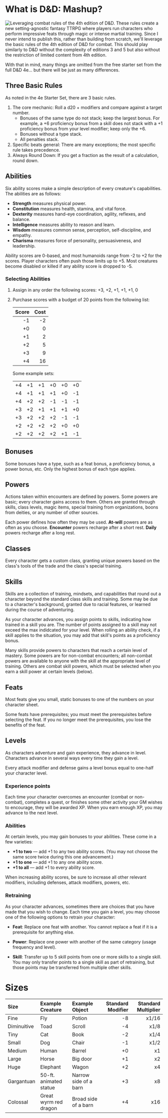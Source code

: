 
# What is D&D: Mashup?

![Leveraging combat rules of the 4th edition of
D&D.](qr:https://www.drivethrurpg.com/product/110213/DD-RPG-Starter-Set-Quickstart-4e)
These rules create a new setting-agnostic fantasy TTRPG where players run
characters who perform impressive feats through magic or intense martial
training. Since I never intend to publish this, rather than building from
scratch, we'll leverage the basic rules of the 4th edition of D&D for combat.
This should play similarly to D&D without the complexity of editions 3 and 5 but
also without the restriction of limited content from 4th edition.

With that in mind, many things are omitted from the free starter set from the
full D&D 4e... but there will be just as many differences.

## Three Basic Rules

As noted in the 4e Starter Set, there are 3 basic rules.

1. The core mechanic: Roll a d20 + modifiers and compare against a target number.
   - Bonuses of the same type do not stack; keep the largest bonus. For
     example, a +6 proficiency bonus from a skill does not stack with a +1
     proficiency bonus from your level modifier; keep only the +6.
   - Bonuses without a type stack.
   - All penalties stack.
2. Specific beats general: There are many exceptions; the most specific rule takes precedence.
3. Always Round Down: If you get a fraction as the result of a calculation, round down.

## Abilities

Six ability scores make a simple description of every creature's capabilities.
The abilities are as follows:

- **Strength** measures physical power.
- **Constitution** measures health, stamina, and vital force.
- **Dexterity** measures hand-eye coordination, agility, reflexes, and balance.
- **Intelligence** measures ability to reason and learn.
- **Wisdom** measures common sense, perception, self-discipline, and empathy.
- **Charisma** measures force of personality, persuasiveness, and leadership.

Ability scores are 0-based, and most humanoids range from -2 to +2 for the
scores. Player characters often push those limits up to +5. Most creatures
become disabled or killed if any ability score is dropped to -5.

### Selecting Abilities

1. Assign in any order the following scores: +3, +2, +1, +1, +1, 0
2. Purchase scores with a budget of 20 points from the following list:

   | Score | Cost |
   | ----: | ---: |
   |    -1 |   -2 |
   |    +0 |    0 |
   |    +1 |    2 |
   |    +2 |    5 |
   |    +3 |    9 |
   |    +4 |   16 |

   Some example sets:

   |     |     |     |     |     |     |
   | :-: | :-: | :-: | :-: | :-: | :-: |
   | +4  | +1  | +1  | +0  | +0  | +0  |
   | +4  | +1  | +1  | +1  | +0  | -1  |
   | +4  | +2  | +2  | -1  | -1  | -1  |
   | +3  | +2  | +1  | +1  | +1  | +0  |
   | +3  | +2  | +2  | +2  | -1  | -1  |
   | +2  | +2  | +2  | +2  | +0  | +0  |
   | +2  | +2  | +2  | +2  | +1  | -1  |

## Bonuses

Some bonuses have a type, such as a feat bonus, a proficiency bonus, a power
bonus, etc. Only the highest bonus of each type applies.

## Powers

Actions taken within encounters are defined by powers. Some powers are basic;
every character gains access to them. Others are granted through skills, class
levels, magic items, special training from organizations, boons from deities, or
any number of other sources.

Each power defines how often they may be used. **At-will** powers are as often
as you choose. **Encounter** powers recharge after a short rest. **Daily**
powers recharge after a long rest.

## Classes

Every character gets a custom class, granting unique powers based on the class's tools
of the trade and the class's special training.

## Skills

Skills are a collection of training, mindsets, and capabilities that round out a
character beyond the standard class skills and training. Some may be due to a
character's background, granted due to racial features, or learned during the
course of adventuring.

As your character advances, you assign points to skills, indicating how trained
in a skill you are. The number of points assigned to a skill may not exceed the
max indidcated for your level. When rolling an ability check, if a skill applies
to the situation, you may add that skill's points as a proficiency bonus.

Many skills provide powers to characters that reach a certain level of mastery.
Some powers are for non-combat encounters; all non-combat powers are available
to anyone with the skill at the appropriate level of training. Others are combat
skill powers, which must be selected when you earn a skill power at certain
levels (below).

## Feats

Most feats give you small, static bonuses to one of the numbers on your
character sheet.

Some feats have prerequisites; you must meet the prerequisites before selecting
the feat. If you no longer meet the prerequisites, you lose the benefits of the
feat.

## Levels

As characters adventure and gain experience, they advance in level. Characters
advance in several ways every time they gain a level.

Every attack modifier and defense gains a level bonus equal to one-half your
character level.

<LevelTable className="full-page" />

### Experience points

Each time your character overcomes an encounter (combat or non-combat),
completes a quest, or finishes some other activity your GM wishes to encourage,
they will be awarded XP. When you earn enough XP, you may advance to the next
level.

### Abilities

At certain levels, you may gain bonuses to your abilities. These come in a few
varieties:

- **+1 to two** &mdash; add +1 to any two ability scores. (You may not choose
  the same score twice during this one advancement.)
- **+1 to one** &mdash; add +1 to any one ability score.
- **+1 to all** &mdash; add +1 to every ability score.

When increasing ability scores, be sure to increase all other relevant
modifiers, including defenses, attack modifiers, powers, etc.

### Retraining

As your character advances, sometimes there are choices that you have made that
you wish to change. Each time you gain a level, you may choose one of the
following options to retrain your character:

- **Feat**: Replace one feat with another. You cannot replace a feat if it is a
  prerequisite for anything else.

- **Power**: Replace one power with another of the same category (usage
  frequency and level).

- **Skill**: Transfer up to 5 skill points from one or more skills to a single
  skill. You may only transfer points to a single skill as part of retraining, but
  those points may be transferred from multiple other skills.

# Sizes

| Size        | Example Creature       | Example Object        | Standard Modifier | Standard Multiplier |
| :---------- | :--------------------- | :-------------------- | ----------------: | ------------------: |
| Fine        | Fly                    | Potion                |                -8 |               x1/16 |
| Diminuitive | Toad                   | Scroll                |                -4 |                x1/8 |
| Tiny        | Cat                    | Book                  |                -2 |                x1/4 |
| Small       | Dog                    | Chair                 |                -1 |                x1/2 |
| Medium      | Human                  | Barrel                |                +0 |                  x1 |
| Large       | Horse                  | Big door              |                +1 |                  x2 |
| Huge        | Elephant               | Wagon                 |                +2 |                  x4 |
| Gargantuan  | 50-ft. animated statue | Narrow side of a barn |                +3 |                  x8 |
| Colossal    | Great wyrm red dragon  | Broad side of a barn  |                +4 |                 x16 |
